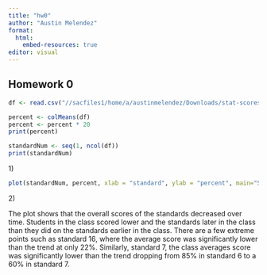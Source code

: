 ```yaml
---
title: "hw0"
author: "Austin Melendez"
format:
  html:
    embed-resources: true
editor: visual
---
```


## Homework 0

```r
df <- read.csv("//sacfiles1/home/a/austinmelendez/Downloads/stat-scores.csv")

percent <- colMeans(df)
percent <- percent * 20
print(percent)

standardNum <- seq(1, ncol(df))
print(standardNum)
```

1\)

```r
plot(standardNum, percent, xlab = "standard", ylab = "percent", main="Scores for Intro Stats", xlim=c(5,20), ylim=c(20,100))
```

2\)

The plot shows that the overall scores of the standards decreased over time. Students in the class scored lower and the standards later in the class than they did on the standards earlier in the class. There are a few extreme points such as standard 16, where the average score was significantly lower than the trend at only 22%. Similarly, standard 7, the class averages score was significantly lower than the trend dropping from 85% in standard 6 to a 60% in standard 7.
